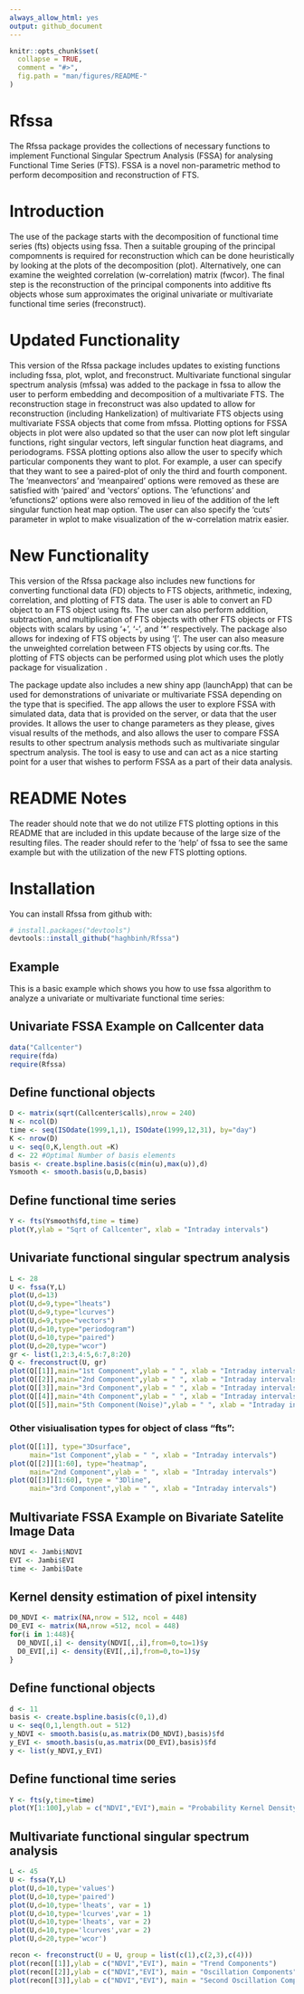 ```yaml
---
always_allow_html: yes
output: github_document
---
```


<!-- README.md is generated from README.Rmd. Please edit that file -->

```r
knitr::opts_chunk$set(
  collapse = TRUE,
  comment = "#>",
  fig.path = "man/figures/README-"
)
```

# Rfssa

The Rfssa package provides the collections of necessary functions to implement Functional Singular Spectrum Analysis (FSSA) for analysing Functional Time Series (FTS). FSSA is a novel non-parametric method to perform decomposition and reconstruction of FTS.

# Introduction

The use of the package starts with the decomposition of functional time series (fts) objects using fssa. Then a suitable grouping of the principal compomnents is required for reconstruction which can be done heuristically by looking at the plots of the decomposition (plot). Alternatively, one can examine the weighted correlation (w-correlation) matrix (fwcor). The final step is the reconstruction of the principal components into additive fts objects whose sum approximates the original univariate or multivariate functional time series (freconstruct).

# Updated Functionality

This version of the Rfssa package includes updates to existing functions including fssa, plot, wplot, and freconstruct. Multivariate functional singular spectrum analysis (mfssa) was added to the package in fssa to allow the user to perform embedding and decomposition of a multivariate FTS. The reconstruction stage in freconstruct was also updated to allow for reconstruction (including Hankelization) of multivariate FTS objects using multivariate FSSA objects that come from mfssa. Plotting options for FSSA objects in plot were also updated so that the user can now plot left singular functions, right singular vectors, left singular function heat diagrams, and periodograms. FSSA plotting options also allow the user to specify which particular components they want to plot. For example, a user can specify that they want to see a paired-plot of only the third and fourth component. The 'meanvectors' and 'meanpaired' options were removed as these are satisfied with 'paired' and 'vectors' options. The 'efunctions' and 'efunctions2' options were also removed in lieu of the addition of the left singular function heat map option. The user can also specify the 'cuts' parameter in wplot to make visualization of the w-correlation matrix easier.

# New Functionality

This version of the Rfssa package also includes new functions for converting functional data (FD) objects to FTS objects, arithmetic, indexing, correlation, and plotting of FTS data. The user is able to convert an FD object to an FTS object using fts. The user can also perform addition, subtraction, and multiplication of FTS objects with other FTS objects or FTS objects with scalars by using '+', '-', and '*' respectively. The package also allows for indexing of FTS objects by using '['. The user can also measure the unweighted correlation between FTS objects by using cor.fts. The plotting of FTS objects can be performed using plot which uses the plotly package for visualization .

The package update also includes a new shiny app (launchApp) that can be used for demonstrations of univariate or multivariate FSSA depending on the type that is specified. The app allows the user to explore FSSA with simulated data, data that is provided on the server, or data that the user provides. It allows the user to change parameters as they please, gives visual results of the methods, and also allows the user to compare FSSA results to other spectrum analysis methods such as multivariate singular spectrum analysis. The tool is easy to use and can act as a nice starting point for a user that wishes to perform FSSA as a part of their data analysis.

# README Notes

The reader should note that we do not utilize FTS plotting options in this README that are included in this update because of the large size of the resulting files. The reader should refer to the 'help' of fssa to see the same example but with the utilization of the new FTS plotting options.

# Installation

You can install Rfssa from github with:

```r
# install.packages("devtools")
devtools::install_github("haghbinh/Rfssa")
```

## Example

This is a basic example which shows you how to use fssa algorithm to analyze a univariate or multivariate functional time series:

## Univariate FSSA Example on Callcenter data
```r
data("Callcenter")
require(fda)
require(Rfssa)
```

## Define functional objects
```r
D <- matrix(sqrt(Callcenter$calls),nrow = 240)
N <- ncol(D)
time <- seq(ISOdate(1999,1,1), ISOdate(1999,12,31), by="day")
K <- nrow(D)
u <- seq(0,K,length.out =K)
d <- 22 #Optimal Number of basis elements
basis <- create.bspline.basis(c(min(u),max(u)),d)
Ysmooth <- smooth.basis(u,D,basis)
```

## Define functional time series
```r
Y <- fts(Ysmooth$fd,time = time)
plot(Y,ylab = "Sqrt of Callcenter", xlab = "Intraday intervals")
```

## Univariate functional singular spectrum analysis
```r
L <- 28
U <- fssa(Y,L)
plot(U,d=13)
plot(U,d=9,type="lheats")
plot(U,d=9,type="lcurves")
plot(U,d=9,type="vectors")
plot(U,d=10,type="periodogram")
plot(U,d=10,type="paired")
plot(U,d=20,type="wcor")
gr <- list(1,2:3,4:5,6:7,8:20)
Q <- freconstruct(U, gr)
plot(Q[[1]],main="1st Component",ylab = " ", xlab = "Intraday intervals")
plot(Q[[2]],main="2nd Component",ylab = " ", xlab = "Intraday intervals")
plot(Q[[3]],main="3rd Component",ylab = " ", xlab = "Intraday intervals")
plot(Q[[4]],main="4th Component",ylab = " ", xlab = "Intraday intervals")
plot(Q[[5]],main="5th Component(Noise)",ylab = " ", xlab = "Intraday intervals")
```

### Other visiualisation types for object of class "fts":  
```r
plot(Q[[1]], type="3Dsurface",
     main="1st Component",ylab = " ", xlab = "Intraday intervals")
plot(Q[[2]][1:60], type="heatmap",
     main="2nd Component",ylab = " ", xlab = "Intraday intervals")
plot(Q[[3]][1:60], type = "3Dline",
     main="3rd Component",ylab = " ", xlab = "Intraday intervals")
```
## Multivariate FSSA Example on Bivariate Satelite Image Data
```r
NDVI <- Jambi$NDVI
EVI <- Jambi$EVI
time <- Jambi$Date
```

## Kernel density estimation of pixel intensity
```r
D0_NDVI <- matrix(NA,nrow = 512, ncol = 448)
D0_EVI <- matrix(NA,nrow =512, ncol = 448)
for(i in 1:448){
  D0_NDVI[,i] <- density(NDVI[,,i],from=0,to=1)$y
  D0_EVI[,i] <- density(EVI[,,i],from=0,to=1)$y
}
```

## Define functional objects
```r
d <- 11
basis <- create.bspline.basis(c(0,1),d)
u <- seq(0,1,length.out = 512)
y_NDVI <- smooth.basis(u,as.matrix(D0_NDVI),basis)$fd
y_EVI <- smooth.basis(u,as.matrix(D0_EVI),basis)$fd
y <- list(y_NDVI,y_EVI)
```

## Define functional time series
```r
Y <- fts(y,time=time)
plot(Y[1:100],ylab = c("NDVI","EVI"),main = "Probability Kernel Density")
```

## Multivariate functional singular spectrum analysis
```r
L <- 45
U <- fssa(Y,L)
plot(U,d=10,type='values')
plot(U,d=10,type='paired')
plot(U,d=10,type='lheats', var = 1)
plot(U,d=10,type='lcurves',var = 1)
plot(U,d=10,type='lheats', var = 2)
plot(U,d=10,type='lcurves',var = 2)
plot(U,d=20,type='wcor')

recon <- freconstruct(U = U, group = list(c(1),c(2,3),c(4)))
plot(recon[[1]],ylab = c("NDVI","EVI"), main = "Trend Components")
plot(recon[[2]],ylab = c("NDVI","EVI"), main = "Oscillation Components")
plot(recon[[3]],ylab = c("NDVI","EVI"), main = "Second Oscillation Components")
```

